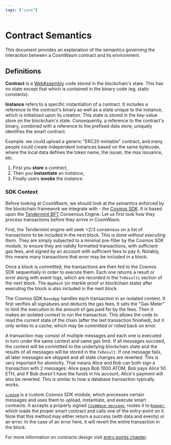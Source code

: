 ```yaml
---
tags: ["core"]
---
```


# Contract Semantics

This document provides an explanation of the semantics governing the interaction between a CosmWasm
contract and its environment.

## Definitions

**Contract** is a [WebAssembly](https://webassembly.org/) code stored in the blockchain's state.
This has no state except that which is contained in the binary code (eg. static constants).

**Instance** refers to a specific instantiation of a contract. It includes a reference to the
contract's binary as well as a state unique to the instance, which is initialized upon its creation.
This state is stored in the key-value store on the blockchain's state. Consequently, a reference to
the contract's binary, combined with a reference to the prefixed data store, uniquely identifies the
smart contract.

Example: we could upload a generic "ERC20 mintable" contract, and many people could create
independent instances based on the same bytecode, where the local data defines the token name, the
issuer, the max issuance, etc.

1. First you **store** a _contract_,
2. Then you **instantiate** an _instance_,
3. Finally users **invoke** the _instance_.

### SDK Context

Before looking at CosmWasm, we should look at the semantics enforced by the blockchain framework we
integrate with - the [Cosmos SDK](https://v1.cosmos.network/sdk). It is based upon the
[Tendermint BFT](https://tendermint.com/core/) Consensus Engine. Let us first look how they process
transactions before they arrive in CosmWasm.

First, the Tendermint engine will seek >2/3 consensus on a list of transactions to be included in
the next block. This is done _without executing them_. They are simply subjected to a minimal
pre-filter by the Cosmos SDK module, to ensure they are validly formatted transactions, with
sufficient gas fees, and signed by an account with sufficient fees to pay it. Notably, this means
many transactions that error may be included in a block.

Once a block is committed, the transactions are then fed to the Cosmos SDK sequentially in order to
execute them. Each one returns a result or error along with event logs, which are recorded in the
`TxResults` section of the next block. The `AppHash` (or merkle proof or blockchain state) after
executing the block is also included in the next block.

The Cosmos SDK `BaseApp` handles each transaction in an isolated context. It first verifies all
signatures and deducts the gas fees. It sets the "Gas Meter" to limit the execution to the amount of
gas paid for by the fees. Then it makes an isolated context to run the transaction. This allows the
code to read the current state of the chain (after the last transaction finished), but it only
writes to a cache, which may be committed or rolled back on error.

A transaction may consist of multiple messages and each one is executed in turn under the same
context and same gas limit. If all messages succeed, the context will be committed to the underlying
blockchain state and the results of all messages will be stored in the `TxResult`. If one message
fails, all later messages are skipped and all state changes are reverted. This is very important for
atomicity. That means Alice and Bob can both sign a transaction with 2 messages: Alice pays Bob 1000
ATOM, Bob pays Alice 50 ETH, and if Bob doesn't have the funds in his account, Alice's payment will
also be reverted. This is similar to how a database transaction typically works.

[`x/wasm`](https://github.com/CosmWasm/wasmd/tree/master/x/wasm) is a custom Cosmos SDK module,
which processes certain messages and uses them to upload, instantiate, and execute smart contracts.
It accepts a properly signed
[`CosmWasm message`](https://github.com/CosmWasm/wasmd/blob/master/proto/cosmwasm/wasm/v1/tx.proto),
routes it to [`Keeper`](https://github.com/CosmWasm/wasmd/blob/master/x/wasm/keeper/keeper.go),
which loads the proper smart contract and calls one of the entry-point on it. Note that this method
may either return a success (with data and events) or an error. In the case of an error here, it
will revert the entire transaction in the block.

For more information on contracts design visit [entry points chapter](../entrypoints.mdx).
